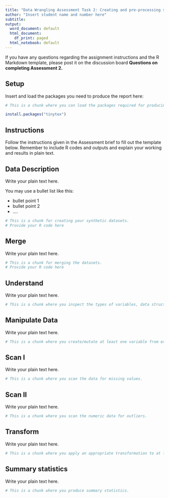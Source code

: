 ---
title: "Data Wrangling Assessment Task 2: Creating and pre-processing synthetic data"
author: "Insert student name and number here"
subtitle: 
output: 
  word_document: default
  html_document:
    df_print: paged
  html_notebook: default
---
If you have any questions regarding the assignment instructions and the R Markdown template, please post it on the discussion board **Questions on completing Assessment 2.**  


## Setup 

Insert and load the packages you need to produce the report here:
```{r}
# This is a chunk where you can load the packages required for producing the report

install.packages("tinytex")
```


## Instructions
Follow the instructions given in the Assessment brief to fill out the template below. Remember to include R codes and outputs and explain your working and results in plain text.


## Data Description 

Write your plain text here. 

You may use a bullet list like this: 

* bullet point 1
* bullet point 2
* ....


```{r}

# This is a chunk for creating your synthetic datasets. 
# Provide your R code here

```


## Merge

Write your plain text here.


```{r}

# This is a chunk for merging the datasets. 
# Provide your R code here

```


## Understand 

Write your plain text here.


```{r}

# This is a chunk where you inspect the types of variables, data structures, check the attributes in the data and apply proper data type conversions

```



##	Manipulate Data 

Write your plain text here.


```{r}

# This is a chunk where you create/mutate at least one variable from existing variables

```

##	Scan I 

Write your plain text here.


```{r}

# This is a chunk where you scan the data for missing values.

```

##	Scan II

Write your plain text here.


```{r}

# This is a chunk where you scan the numeric data for outliers. 

```


##	Transform 

Write your plain text here.


```{r}

# This is a chunk where you apply an appropriate transformation to at least one of the variables.

```


## Summary statistics

Write your plain text here.


```{r}

# This is a chunk where you produce summary statistics.

```



<br>
<br>
